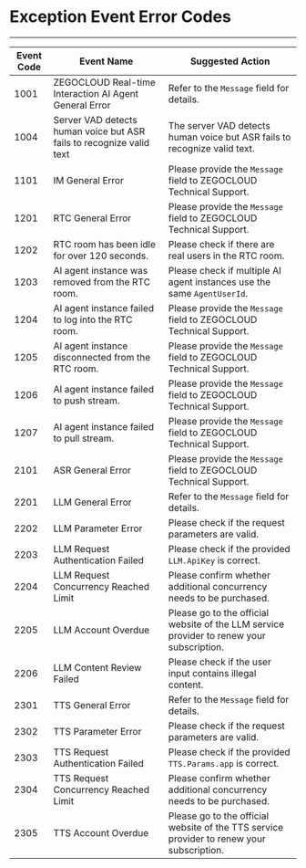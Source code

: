 # Exception Event Error Codes

---

| Event Code | Event Name | Suggested Action |
| --- | --- | --- |
| 1001 | ZEGOCLOUD Real-time Interaction AI Agent General Error | Refer to the `Message` field for details. |
| 1004 | Server VAD detects human voice but ASR fails to recognize valid text | The server VAD detects human voice but ASR fails to recognize valid text. |
| 1101 | IM General Error | Please provide the `Message` field to ZEGOCLOUD Technical Support. |
| 1201 | RTC General Error | Please provide the `Message` field to ZEGOCLOUD Technical Support. |
| 1202 | RTC room has been idle for over 120 seconds. | Please check if there are real users in the RTC room. |
| 1203 | AI agent instance was removed from the RTC room. | Please check if multiple AI agent instances use the same `AgentUserId`. |
| 1204 | AI agent instance failed to log into the RTC room. | Please provide the `Message` field to ZEGOCLOUD Technical Support. |
| 1205 | AI agent instance disconnected from the RTC room. | Please provide the `Message` field to ZEGOCLOUD Technical Support. |
| 1206 | AI agent instance failed to push stream. | Please provide the `Message` field to ZEGOCLOUD Technical Support. |
| 1207 | AI agent instance failed to pull stream. | Please provide the `Message` field to ZEGOCLOUD Technical Support. |
| 2101 | ASR General Error | Please provide the `Message` field to ZEGOCLOUD Technical Support. |
| 2201 | LLM General Error | Refer to the `Message` field for details. |
| 2202 | LLM Parameter Error | Please check if the request parameters are valid. |
| 2203 | LLM Request Authentication Failed | Please check if the provided `LLM.ApiKey` is correct. |
| 2204 | LLM Request Concurrency Reached Limit | Please confirm whether additional concurrency needs to be purchased. |
| 2205 | LLM Account Overdue | Please go to the official website of the LLM service provider to renew your subscription. |
| 2206 | LLM Content Review Failed | Please check if the user input contains illegal content. |
| 2301 | TTS General Error | Refer to the `Message` field for details. |
| 2302 | TTS Parameter Error | Please check if the request parameters are valid. |
| 2303 | TTS Request Authentication Failed | Please check if the provided `TTS.Params.app` is correct. |
| 2304 | TTS Request Concurrency Reached Limit | Please confirm whether additional concurrency needs to be purchased. |
| 2305 | TTS Account Overdue | Please go to the official website of the TTS service provider to renew your subscription. |